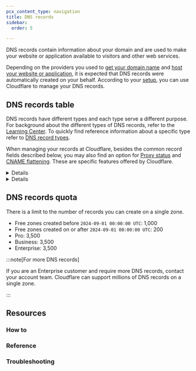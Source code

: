 ```yaml
---
pcx_content_type: navigation
title: DNS records
sidebar:
  order: 5

---
```



DNS records contain information about your domain and are used to make your website or application available to visitors and other web services.

Depending on the providers you used to [get your domain name](/fundamentals/setup/manage-domains/#get-a-domain-name) and [host your website or application](/fundamentals/setup/manage-domains/#host-your-domain), it is expected that DNS records were automatically created on your behalf. According to your [setup](/dns/zone-setups/), you can use Cloudflare to manage your DNS records.

## DNS records table

DNS records have different types and each type serve a different purpose. For background about the different types of DNS records, refer to the [Learning Center](https://www.cloudflare.com/learning/dns/dns-records/). To quickly find reference information about a specific type refer to [DNS record types](/dns/manage-dns-records/reference/dns-record-types/).

When managing your records at Cloudflare, besides the common record fields described below, you may also find an option for [Proxy status](/dns/manage-dns-records/reference/proxied-dns-records/) and [CNAME flattening](/dns/cname-flattening/). These are specific features offered by Cloudflare.

<Details header="Record fields">
- **Type**: Defines the purpose of a record. Different types of record require different information in their corresponding `Content` field.
- **Name**: Identifies the resource that the record resolves to. Depending on the purpose of the record, the value you want to add to this field will also change.
- **Content**: Contains the core value of a record, depending on the record type.
- **TTL**: Controls how long each record is cached by DNS resolvers.
</Details>

<Details header="Example">

<Example>
DNS management for **example.com**:

| Type | Name    | Content      | Proxy status | TTL    |
| ---- | ------- | ------------ | ------------ | ------ |
| A    | `blog`  | `192.0.2.1`  | Proxied      | Auto   |

In this example, an IP address resolution record of type `A` is indicating that the resources that correspond to the subdomain `blog.example.com` can be reached on the IPv4 address `192.0.2.1`.

Also, as this record is <GlossaryTooltip term="proxy status" link="/dns/manage-dns-records/reference/proxied-dns-records/">proxied</GlossaryTooltip>, Cloudflare automatically defines for how long this information should be cached by DNS resolvers.
</Example>

</Details>

## DNS records quota

There is a limit to the number of records you can create on a single <GlossaryTooltip term="DNS zone">zone</GlossaryTooltip>.

- Free zones created before `2024-09-01 00:00:00 UTC`: 1,000
- Free zones created on or after `2024-09-01 00:00:00 UTC`: 200
- Pro: 3,500
- Business: 3,500
- Enterprise: 3,500

:::note[For more DNS records]

If you are an Enterprise customer and require more DNS records, contact your account team. Cloudflare can support millions of DNS records on a single zone.

:::

## Resources

### How to

<DirectoryListing folder="dns/manage-dns-records/how-to" />

### Reference

<DirectoryListing folder="dns/manage-dns-records/reference" />

### Troubleshooting

<DirectoryListing folder="dns/manage-dns-records/troubleshooting" />